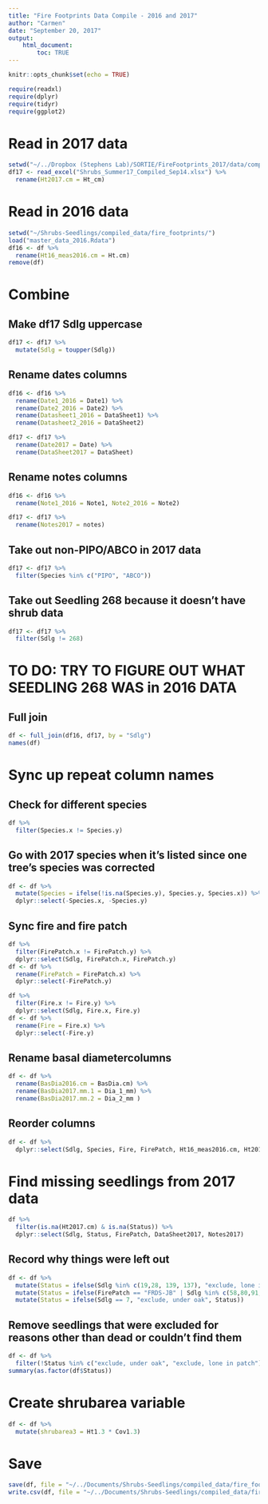 ```yaml
---
title: "Fire Footprints Data Compile - 2016 and 2017"
author: "Carmen"
date: "September 20, 2017"
output: 
    html_document:
        toc: TRUE
---
```


```r
knitr::opts_chunk$set(echo = TRUE)
```

```r
require(readxl)
require(dplyr)
require(tidyr)
require(ggplot2)
```

# Read in 2017 data
```r
setwd("~/../Dropbox (Stephens Lab)/SORTIE/FireFootprints_2017/data/compiled/")
df17 <- read_excel("Shrubs_Summer17_Compiled_Sep14.xlsx") %>% 
  rename(Ht2017.cm = Ht_cm)
```

# Read in 2016 data
```r
setwd("~/Shrubs-Seedlings/compiled_data/fire_footprints/")
load("master_data_2016.Rdata")
df16 <- df %>% 
  rename(Ht16_meas2016.cm = Ht.cm)
remove(df)
```

# Combine

## Make df17 Sdlg uppercase 
```r
df17 <- df17 %>% 
  mutate(Sdlg = toupper(Sdlg))
```

## Rename dates columns
```r
df16 <- df16 %>% 
  rename(Date1_2016 = Date1) %>% 
  rename(Date2_2016 = Date2) %>% 
  rename(Datasheet1_2016 = DataSheet1) %>% 
  rename(Datasheet2_2016 = DataSheet2)
```

```r
df17 <- df17 %>% 
  rename(Date2017 = Date) %>% 
  rename(DataSheet2017 = DataSheet)
```

## Rename notes columns
```r
df16 <- df16 %>% 
  rename(Note1_2016 = Note1, Note2_2016 = Note2)
```

```r
df17 <- df17 %>% 
  rename(Notes2017 = notes)
```


## Take out non-PIPO/ABCO in 2017 data
```r
df17 <- df17 %>% 
  filter(Species %in% c("PIPO", "ABCO"))
```

## Take out Seedling 268 because it doesn't have shrub data
```r
df17 <- df17 %>% 
  filter(Sdlg != 268)
```

# TO DO: TRY TO FIGURE OUT WHAT SEEDLING 268 WAS in 2016 DATA

## Full join
```r
df <- full_join(df16, df17, by = "Sdlg")
names(df)
```

# Sync up repeat column names

## Check for different species
```r
df %>% 
  filter(Species.x != Species.y)
```

## Go with 2017 species when it's listed since one tree's species was corrected
```r
df <- df %>% 
  mutate(Species = ifelse(!is.na(Species.y), Species.y, Species.x)) %>% 
  dplyr::select(-Species.x, -Species.y)
```

## Sync fire and fire patch
```r
df %>% 
  filter(FirePatch.x != FirePatch.y) %>% 
  dplyr::select(Sdlg, FirePatch.x, FirePatch.y)
df <- df %>% 
  rename(FirePatch = FirePatch.x) %>% 
  dplyr::select(-FirePatch.y)
```

```r
df %>% 
  filter(Fire.x != Fire.y) %>% 
  dplyr::select(Sdlg, Fire.x, Fire.y)
df <- df %>% 
  rename(Fire = Fire.x) %>% 
  dplyr::select(-Fire.y)
```

## Rename basal diametercolumns
```r
df <- df %>% 
  rename(BasDia2016.cm = BasDia.cm) %>% 
  rename(BasDia2017.mm.1 = Dia_1_mm) %>% 
  rename(BasDia2017.mm.2 = Dia_2_mm ) 
```

## Reorder columns
```r
df <- df %>% 
  dplyr::select(Sdlg, Species, Fire, FirePatch, Ht16_meas2016.cm, Ht2017.cm, everything())
```

# Find missing seedlings from 2017 data
```r
df %>% 
  filter(is.na(Ht2017.cm) & is.na(Status)) %>% 
  dplyr::select(Sdlg, Status, FirePatch, DataSheet2017, Notes2017)
```

## Record why things were left out 
```r
df <- df %>% 
  mutate(Status = ifelse(Sdlg %in% c(19,28, 139, 137), "exclude, lone in patch", Status)) %>% 
  mutate(Status = ifelse(FirePatch == "FRDS-JB" | Sdlg %in% c(58,80,91,92,93,100,103,106,107,229,176), "not found",Status)) %>% 
  mutate(Status = ifelse(Sdlg == 7, "exclude, under oak", Status))
```

## Remove seedlings that were excluded for reasons other than dead or couldn't find them
```r
df <- df %>% 
  filter(!Status %in% c("exclude, under oak", "exclude, lone in patch"))
summary(as.factor(df$Status))
```

# Create shrubarea variable
```r
df <- df %>% 
  mutate(shrubarea3 = Ht1.3 * Cov1.3)
```

# Save
```r
save(df, file = "~/../Documents/Shrubs-Seedlings/compiled_data/fire_footprints/master_seedlings.Rdata")
write.csv(df, file = "~/../Documents/Shrubs-Seedlings/compiled_data/fire_footprints/master_seedlings.csv", row.names = F)
```


